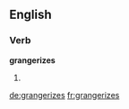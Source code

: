 ==English==

===Verb===
'''grangerizes'''

# {{third-person singular of|[[grangerize]]}}

[[de:grangerizes]]
[[fr:grangerizes]]